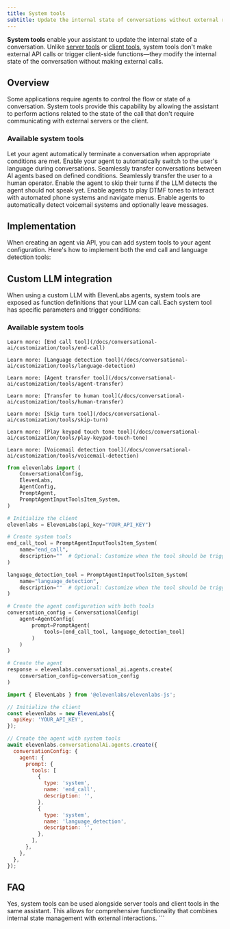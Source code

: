 ```yaml
---
title: System tools
subtitle: Update the internal state of conversations without external requests.
---
```


**System tools** enable your assistant to update the internal state of a conversation. Unlike [server tools](/docs/conversational-ai/customization/tools/server-tools) or [client tools](/docs/conversational-ai/customization/tools/client-tools), system tools don't make external API calls or trigger client-side functions—they modify the internal state of the conversation without making external calls.

## Overview

Some applications require agents to control the flow or state of a conversation.
System tools provide this capability by allowing the assistant to perform actions related to the state of the call that don't require communicating with external servers or the client.

### Available system tools

<CardGroup cols={2}>
  <Card
    title="End call"
    icon="duotone square-phone-hangup"
    href="/docs/conversational-ai/customization/tools/system-tools/end-call"
  >
    Let your agent automatically terminate a conversation when appropriate conditions are met.
  </Card>
  <Card
    title="Language detection"
    icon="duotone earth-europe"
    href="/docs/conversational-ai/customization/tools/system-tools/language-detection"
  >
    Enable your agent to automatically switch to the user's language during conversations.
  </Card>
  <Card
    title="Agent transfer"
    icon="duotone arrow-right-arrow-left"
    href="/docs/conversational-ai/customization/tools/system-tools/agent-transfer"
  >
    Seamlessly transfer conversations between AI agents based on defined conditions.
  </Card>
  <Card
    title="Transfer to human"
    icon="duotone user-headset"
    href="/docs/conversational-ai/customization/tools/system-tools/transfer-to-human"
  >
    Seamlessly transfer the user to a human operator.
  </Card>
  <Card
    title="Skip turn"
    icon="duotone forward"
    href="/docs/conversational-ai/customization/tools/system-tools/skip-turn"
  >
    Enable the agent to skip their turns if the LLM detects the agent should not speak yet.
  </Card>
  <Card
    title="Play keypad touch tone"
    icon="duotone phone-office"
    href="/docs/conversational-ai/customization/tools/system-tools/play-keypad-touch-tone"
  >
    Enable agents to play DTMF tones to interact with automated phone systems and navigate menus.
  </Card>
  <Card
    title="Voicemail detection"
    icon="duotone voicemail"
    href="/docs/conversational-ai/customization/tools/system-tools/voicemail-detection"
  >
    Enable agents to automatically detect voicemail systems and optionally leave messages.
  </Card>
</CardGroup>

## Implementation

When creating an agent via API, you can add system tools to your agent configuration. Here's how to implement both the end call and language detection tools:

## Custom LLM integration

When using a custom LLM with ElevenLabs agents, system tools are exposed as function definitions that your LLM can call. Each system tool has specific parameters and trigger conditions:

### Available system tools

<AccordionGroup>
  <Accordion title="End call">
    <Markdown src="/snippets/end_call_custom_llm.mdx" />

    Learn more: [End call tool](/docs/conversational-ai/customization/tools/end-call)

  </Accordion>

  <Accordion title="Language detection">
    <Markdown src="/snippets/language_detection_custom_llm.mdx" />

    Learn more: [Language detection tool](/docs/conversational-ai/customization/tools/language-detection)

  </Accordion>

  <Accordion title="Agent transfer">
    <Markdown src="/snippets/agent_transfer_custom_llm.mdx" />

    Learn more: [Agent transfer tool](/docs/conversational-ai/customization/tools/agent-transfer)

  </Accordion>

  <Accordion title="Transfer to human">
    <Markdown src="/snippets/human_transfer_custom_llm.mdx" />

    Learn more: [Transfer to human tool](/docs/conversational-ai/customization/tools/human-transfer)

  </Accordion>

  <Accordion title="Skip turn">
    <Markdown src="/snippets/skip_turn_custom_llm.mdx" />

    Learn more: [Skip turn tool](/docs/conversational-ai/customization/tools/skip-turn)

  </Accordion>

  <Accordion title="Play keypad touch tone">
    <Markdown src="/snippets/keypad_touch_tone_custom_llm.mdx" />

    Learn more: [Play keypad touch tone tool](/docs/conversational-ai/customization/tools/play-keypad-touch-tone)

  </Accordion>

  <Accordion title="Voicemail detection">
    <Markdown src="/snippets/voicemail_detection_custom_llm.mdx" />

    Learn more: [Voicemail detection tool](/docs/conversational-ai/customization/tools/voicemail-detection)

  </Accordion>
</AccordionGroup>

<CodeGroup>

```python
from elevenlabs import (
    ConversationalConfig,
    ElevenLabs,
    AgentConfig,
    PromptAgent,
    PromptAgentInputToolsItem_System,
)

# Initialize the client
elevenlabs = ElevenLabs(api_key="YOUR_API_KEY")

# Create system tools
end_call_tool = PromptAgentInputToolsItem_System(
    name="end_call",
    description=""  # Optional: Customize when the tool should be triggered
)

language_detection_tool = PromptAgentInputToolsItem_System(
    name="language_detection",
    description=""  # Optional: Customize when the tool should be triggered
)

# Create the agent configuration with both tools
conversation_config = ConversationalConfig(
    agent=AgentConfig(
        prompt=PromptAgent(
            tools=[end_call_tool, language_detection_tool]
        )
    )
)

# Create the agent
response = elevenlabs.conversational_ai.agents.create(
    conversation_config=conversation_config
)
```

```javascript
import { ElevenLabs } from '@elevenlabs/elevenlabs-js';

// Initialize the client
const elevenlabs = new ElevenLabs({
  apiKey: 'YOUR_API_KEY',
});

// Create the agent with system tools
await elevenlabs.conversationalAi.agents.create({
  conversationConfig: {
    agent: {
      prompt: {
        tools: [
          {
            type: 'system',
            name: 'end_call',
            description: '',
          },
          {
            type: 'system',
            name: 'language_detection',
            description: '',
          },
        ],
      },
    },
  },
});
```

</CodeGroup>

## FAQ

<AccordionGroup>
  <Accordion title="Can system tools be combined with other tool types?">
    Yes, system tools can be used alongside server tools and client tools in the same assistant.
    This allows for comprehensive functionality that combines internal state management with
    external interactions.
  </Accordion>
</AccordionGroup>
```
